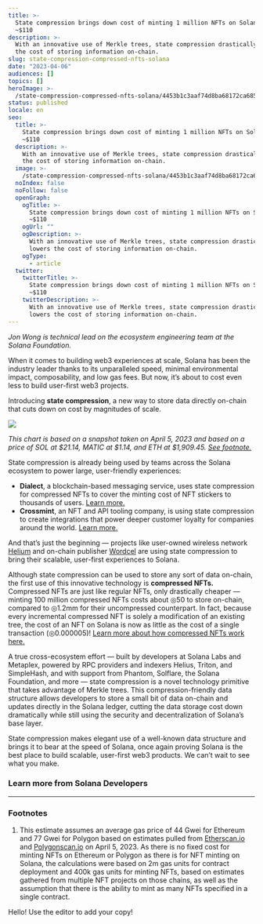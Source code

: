```yaml
---
title: >-
  State compression brings down cost of minting 1 million NFTs on Solana to
  ~$110
description: >-
  With an innovative use of Merkle trees, state compression drastically lowers
  the cost of storing information on-chain.
slug: state-compression-compressed-nfts-solana
date: "2023-04-06"
audiences: []
topics: []
heroImage: >-
  /state-compression-compressed-nfts-solana/4453b1c3aaf74d8ba68172ca685f446e.png
status: published
locale: en
seo:
  title: >-
    State compression brings down cost of minting 1 million NFTs on Solana to
    ~$110
  description: >-
    With an innovative use of Merkle trees, state compression drastically lowers
    the cost of storing information on-chain.
  image: >-
    /state-compression-compressed-nfts-solana/4453b1c3aaf74d8ba68172ca685f446e.png
  noIndex: false
  noFollow: false
  openGraph:
    ogTitle: >-
      State compression brings down cost of minting 1 million NFTs on Solana to
      ~$110
    ogUrl: ""
    ogDescription: >-
      With an innovative use of Merkle trees, state compression drastically
      lowers the cost of storing information on-chain.
    ogType:
      - article
  twitter:
    twitterTitle: >-
      State compression brings down cost of minting 1 million NFTs on Solana to
      ~$110
    twitterDescription: >-
      With an innovative use of Merkle trees, state compression drastically
      lowers the cost of storing information on-chain.
---
```


_Jon Wong is technical lead on the ecosystem engineering team at the Solana Foundation._

When it comes to building web3 experiences at scale, Solana has been the industry leader thanks to its unparalleled speed, minimal environmental impact, composability, and low gas fees. But now, it’s about to cost even less to build user-first web3 projects.

Introducing **state compression**, a new way to store data directly on-chain that cuts down on cost by magnitudes of scale.

![](/state-compression-compressed-nfts-solana/image-1.png)

_This chart is based on a snapshot taken on April 5, 2023 and based on a price of SOL at $21.14, MATIC at $1.14, and ETH at $1,909.45._ [_See footnote._](https://solana.com/news/state-compression-compressed-nfts-solana#footnotes)

State compression is already being used by teams across the Solana ecosystem to power large, user-friendly experiences:

- **Dialect**, a blockchain-based messaging service, uses state compression for compressed NFTs to cover the minting cost of NFT stickers to thousands of users. [Learn more.](https://solana.com/news/case-study-dialect)
- **Crossmint**, an NFT and API tooling company, is using state compression to create integrations that power deeper customer loyalty for companies around the world. [Learn more.](https://solana.com/news/case-study-dialect)

And that’s just the beginning — projects like user-owned wireless network [Helium](https://www.helium.com/) and on-chain publisher [Wordcel](https://www.wordcelclub.com/) are using state compression to bring their scalable, user-first experiences to Solana.

Although state compression can be used to store any sort of data on-chain, the first use of this innovative technology is **compressed NFTs.** Compressed NFTs are just like regular NFTs, only drastically cheaper — minting 100 million compressed NFTs costs about ◎50 to store on-chain, compared to ◎1.2mm for their uncompressed counterpart. In fact, because every incremental compressed NFT is solely a modification of an existing tree, the cost of an NFT on Solana is now as little as the cost of a single transaction (◎0.000005)! [Learn more about how compressed NFTs work here.](https://solana.com/news/how-to-use-compressed-nfts-on-solana)

A true cross-ecosystem effort — built by developers at Solana Labs and Metaplex, powered by RPC providers and indexers Helius, Triton, and SimpleHash, and with support from Phantom, Solflare, the Solana Foundation, and more — state compression is a novel technology primitive that takes advantage of Merkle trees. This compression-friendly data structure allows developers to store a small bit of data on-chain and updates directly in the Solana ledger, cutting the data storage cost down dramatically while still using the security and decentralization of Solana’s base layer.

State compression makes elegant use of a well-known data structure and brings it to bear at the speed of Solana, once again proving Solana is the best place to build scalable, user-first web3 products. We can’t wait to see what you make.

### Learn more from Solana Developers

---

### Footnotes

1.  This estimate assumes an average gas price of 44 Gwei for Ethereum and 77 Gwei for Polygon based on estimates pulled from [Etherscan.io](https://etherscan.io/) and [Polygonscan.io](https://polygonscan.com/) on April 5, 2023. As there is no fixed cost for minting NFTs on Ethereum or Polygon as there is for NFT minting on Solana, the calculations were based on 2m gas units for contract deployment and 400k gas units for minting NFTs, based on estimates gathered from multiple NFT projects on those chains, as well as the assumption that there is the ability to mint as many NFTs specified in a single contract.

Hello! Use the editor to add your copy!

